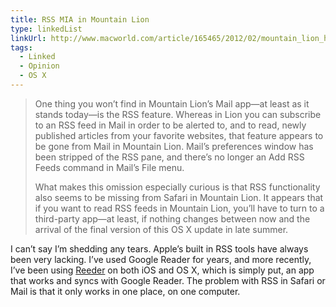 ```yaml
---
title: RSS MIA in Mountain Lion
type: linkedList
linkUrl: http://www.macworld.com/article/165465/2012/02/mountain_lion_hands_on_with_mail.html
tags:
  - Linked
  - Opinion
  - OS X
---
```


> One thing you won’t find in Mountain Lion’s Mail app—at least as it stands today—is the RSS feature. Whereas in Lion you can subscribe to an RSS feed in Mail in order to be alerted to, and to read, newly published articles from your favorite websites, that feature appears to be gone from Mail in Mountain Lion. Mail’s preferences window has been stripped of the RSS pane, and there’s no longer an Add RSS Feeds command in Mail’s File menu.
> 
> What makes this omission especially curious is that RSS functionality also seems to be missing from Safari in Mountain Lion. It appears that if you want to read RSS feeds in Mountain Lion, you’ll have to turn to a third-party app—at least, if nothing changes between now and the arrival of the final version of this OS X update in late summer.

I can’t say I’m shedding any tears. Apple’s built in RSS tools have always been very lacking. I’ve used Google Reader for years, and more recently, I’ve been using [Reeder](http://reederapp.com/) on both iOS and OS X, which is simply put, an app that works and syncs with Google Reader. The problem with RSS in Safari or Mail is that it only works in one place, on one computer.
